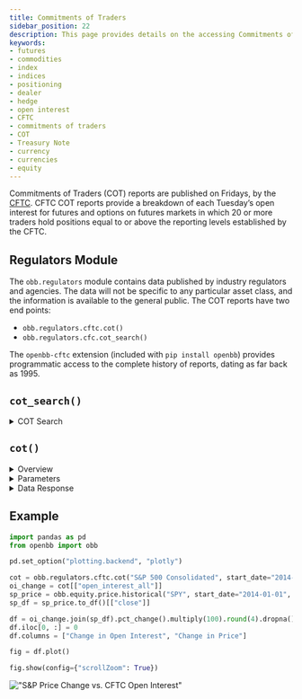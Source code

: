 ```yaml
---
title: Commitments of Traders
sidebar_position: 22
description: This page provides details on the accessing Commitments of Traders reports with the OpenBB Platform, published by the CFTC weekly. There are explanations of the query parameters and data response, as well as examples for use.
keywords:
- futures
- commodities
- index
- indices
- positioning
- dealer
- hedge
- open interest
- CFTC
- commitments of traders
- COT
- Treasury Note
- currency
- currencies
- equity
---
```



<HeadTitle title="Commitments of Traders - User Guides | OpenBB Platform Docs" />

Commitments of Traders (COT) reports are published on Fridays, by the [CFTC](https://www.cftc.gov/MarketReports/CommitmentsofTraders/index.htm). CFTC COT reports provide a breakdown of each Tuesday’s open interest for futures and options on futures markets in which 20 or more traders hold positions equal to or above the reporting levels established by the CFTC.

## Regulators Module

The `obb.regulators` module contains data published by industry regulators and agencies. The data will not be specific to any particular asset class, and the information is available to the general public. The COT reports have two end points:

- `obb.regulators.cftc.cot()`
- `obb.regulators.cfc.cot_search()`

The `openbb-cftc` extension (included with `pip install openbb`) provides programmatic access to the complete history of reports, dating as far back as 1995.

## `cot_search()`

<details>
<summary mdxType="summary">COT Search</summary>

The `obb.regulators.cftc.cot_search()` endpoint is a curated list of current reports. The list can be searched by partial match - i.e., "resources" - and they are classified under categories and subcategories. Get the whole list with an empty query.

Indices - S&P 500, Nasdaq 100, Dow Jones Industrial Average, Russell 1000 & 2000, VIX, Bloomberg Commodity Index, etc. - can be found with the keyword "index".

The example below shows all the S&P reports.

```python
reports = obb.regulators.cftc.cot_search("s&p").to_df()
```

| code   | name                           | commodity_name                | category              | subcategory   |
|:-------|:-------------------------------|:------------------------------|:----------------------|:--------------|
| 43874A | S&P 500 ANNUAL DIVIDEND INDEX  | DIVIDEND INDICES              | FINANCIAL INSTRUMENTS | STOCK INDICES |
| 43874Q | S&P 500 QUARTERLY DIVIDEND IND | DIVIDEND INDICES              | FINANCIAL INSTRUMENTS | STOCK INDICES |
| 13874I | E-MINI S&P TECHNOLOGY INDEX    | S&P BROAD BASED STOCK INDICES | FINANCIAL INSTRUMENTS | STOCK INDICES |
| 138748 | E-MINI S&P CONSU STAPLES INDEX | S&P BROAD BASED STOCK INDICES | FINANCIAL INSTRUMENTS | STOCK INDICES |
| 13874A | E-MINI S&P 500                 | S&P BROAD BASED STOCK INDICES | FINANCIAL INSTRUMENTS | STOCK INDICES |
| 138749 | E-MINI S&P ENERGY INDEX        | S&P BROAD BASED STOCK INDICES | FINANCIAL INSTRUMENTS | STOCK INDICES |
| 13874W | ADJUSTED INT RATE S&P 500 TOTL | S&P BROAD BASED STOCK INDICES | FINANCIAL INSTRUMENTS | STOCK INDICES |
| 13874+ | S&P 500 Consolidated           | S&P BROAD BASED STOCK INDICES | FINANCIAL INSTRUMENTS | STOCK INDICES |
| 13874C | E-MINI S&P FINANCIAL INDEX     | S&P BROAD BASED STOCK INDICES | FINANCIAL INSTRUMENTS | STOCK INDICES |
| 33874A | E-MINI S&P 400 STOCK INDEX     | S&P BROAD BASED STOCK INDICES | FINANCIAL INSTRUMENTS | STOCK INDICES |
| 13874U | MICRO E-MINI S&P 500 INDEX     | S&P BROAD BASED STOCK INDICES | FINANCIAL INSTRUMENTS | STOCK INDICES |
| 13874J | E-MINI S&P UTILITIES INDEX     | S&P BROAD BASED STOCK INDICES | FINANCIAL INSTRUMENTS | STOCK INDICES |
| 13874R | E-MINI S&P REAL ESTATE INDEX   | S&P BROAD BASED STOCK INDICES | FINANCIAL INSTRUMENTS | STOCK INDICES |

</details>

## `cot()`

<details>
<summary mdxType="summary">Overview</summary>

The weekly reports are returned as a flat timeseries. The `id` parameter accepts a flexible input, using the "code" provides an exact match returning the complete history. See the Parameters section below for more information on entering symbols.

```python
sp = obb.regulators.cftc.cot("13874+")

# Display the change in open interest from the previous week, limiting to the last 5 reports.
sp.to_df().T.filter(like="change_in", axis=0).iloc[:,-5:]
```

|                             |   2024-10-15 |   2024-10-22 |   2024-10-29 |   2024-11-05 |   2024-11-12 |
|:----------------------------|-------------:|-------------:|-------------:|-------------:|-------------:|
| change_in_open_interest_all |        88416 |       -95881 |        35345 |       -28290 |       242306 |
| change_in_noncomm_long_all  |        22828 |        11329 |         7547 |        11680 |         -900 |
| change_in_noncomm_short_all |        -6723 |         3364 |       -43078 |       -44221 |        82742 |
| change_in_noncomm_spead_all |        29860 |       -46828 |        48684 |       -12005 |        83965 |
| change_in_comm_long_all     |        23939 |       -48592 |       -30357 |       -28563 |       140423 |
| change_in_comm_short_all    |        65620 |       -47838 |        38124 |        29856 |        76404 |
| change_in_tot_rept_long_all |        76627 |       -84092 |        25874 |       -28888 |       223488 |
| change_in_tot_rept_short    |        88757 |       -91302 |        43730 |       -26370 |       243111 |
| change_in_nonrept_long_all  |        11789 |       -11790 |         9471 |          598 |        18818 |
| change_in_nonrept_short_all |         -341 |        -4579 |        -8385 |        -1921 |         -805 |

</details>

<details>
<summary mdxType="summary">Parameters</summary>

The parameters here will alter the type of report returned. Use `start_date` and `end_date` to request specific historical windows.

<details>
<summary mdxType="summary">`id: str`</summary>

The `id` parameter will accept different inputs:

- A "code" - i.e, "13874A" - which can be mapped using `cot_search()`, and can be any valid CFTC market contract code. This should be an exact match.
- A commodity name, category, or subcategory - i.e, "precious metals" for palladium, platinum, silver, and gold.
- A partial name match - i.e, "russell", "nasdaq", "japanese yen"
- "all" - returns all reports associated with the `report_type`, for the most recent date.

</details>

<details>
<summary mdxType="summary">`futures_only: bool = False`</summary>

When `True`, returns the futures-only report. Default is False, for the combined (futures and options) report.

</details>

<details>
<summary mdxType="summary">`report_type: Literal["legacy", "disaggregated", "financial", "supplemental"] = "legacy"`</summary>

The Legacy report is broken down by exchange with reported open interest by three trader classifications:
- commercial
- non-commercial
- non-reportable

Disaggregated reports are broken down by Agriculture and Natural Resource contracts, groups reportable open interest positions into four classifications:
- Producer/Merchant
- Swap Dealers
- Managed Money
- Other Reportables

The Traders in Financial Futures (TFF) report includes financial contracts, and the reported open interest has five classifications:
- Dealer
- Asset Manager
- Leveraged Money
- Other Reportables
- Non-Reportables

<details>
<summary mdxType="summary">Supplemental Explanation</summary>

:::info
Excerpt below is from the explanatory notes on the CFTC's [website](https://www.cftc.gov/MarketReports/CommitmentsofTraders/ExplanatoryNotes/index.htm)
:::

Based on the information contained in the report of futures-and-options combined in the short format, the Supplemental report shows an additional category of “Index Traders” in selected agricultural markets. These traders are drawn from the noncommercial and commercial categories. The noncommercial category includes positions of managed funds, pension funds, and other investors that are generally seeking exposure to a broad index of commodity prices as an asset class in an unleveraged and passively-managed manner. The commercial category includes positions for entities whose trading predominantly reflects hedging of over-the-counter transactions involving commodity indices—for example, a swap dealer holding long futures positions to hedge a short commodity index exposure opposite institutional traders, such as pension funds.

All of these traders—whether coming from the noncommercial or commercial categories—are generally replicating a commodity index by establishing long futures positions in the component markets and then rolling those positions forward from future to future using a fixed methodology. Some traders assigned to the Index Traders category are engaged in other futures activity that could not be disaggregated. As a result, the Index Traders category, which is typically made up of traders with long-only futures positions replicating an index, will include some long and short positions where traders have multi-dimensional trading activities, the preponderance of which is index trading. Likewise, the Index Traders category will not include some traders who are engaged in index trading, but for whom it does not represent a substantial part of their overall trading activity.

</details>

</details>

</details>

<details>
<summary mdxType="summary">Data Response</summary>

:::info
The number of fields returned will vary greatly (up to nearly 200) depending on the type of report and CFTC market contract. Numbers are generally categorized as below, in brackets is a key for isolating each group.

- Positions ('positions')
- Percent of open interest ('pct')
- Change in open interest ('change')
- Number of traders ('traders')
- Concentration Ratios ('conc')

See the CFTC's [website](https://www.cftc.gov/MarketReports/CommitmentsofTraders/ExplanatoryNotes/index.htm) for a detailed explanation of each.
:::

<details>
<summary mdxType="summary">Legacy Report Fields</summary>

```python
[
    "date",
    "report_week",
    "market_and_exchange_names",
    "cftc_contract_market_code",
    "cftc_market_code",
    "cftc_region_code",
    "cftc_commodity_code",
    "commodity",
    "commodity_group",
    "commodity_subgroup",
    "futonly_or_combined",
    "contract_units",
    "id",
    "contract_market_name",
    "open_interest_all",
    "noncomm_positions_long_all",
    "noncomm_positions_short_all",
    "noncomm_postions_spread_all",
    "comm_positions_long_all",
    "comm_positions_short_all",
    "tot_rept_positions_long_all",
    "tot_rept_positions_short",
    "nonrept_positions_long_all",
    "nonrept_positions_short_all",
    "open_interest_old",
    "noncomm_positions_long_old",
    "noncomm_positions_short_old",
    "noncomm_positions_spread",
    "comm_positions_long_old",
    "comm_positions_short_old",
    "tot_rept_positions_long_old",
    "tot_rept_positions_short_1",
    "nonrept_positions_long_old",
    "nonrept_positions_short_old",
    "open_interest_other",
    "noncomm_positions_long_other",
    "noncomm_positions_short_other",
    "noncomm_positions_spread_1",
    "comm_positions_long_other",
    "comm_positions_short_other",
    "tot_rept_positions_long_other",
    "tot_rept_positions_short_2",
    "nonrept_positions_long_other",
    "nonrept_positions_short_other",
    "change_in_open_interest_all",
    "change_in_noncomm_long_all",
    "change_in_noncomm_short_all",
    "change_in_noncomm_spead_all",
    "change_in_comm_long_all",
    "change_in_comm_short_all",
    "change_in_tot_rept_long_all",
    "change_in_tot_rept_short",
    "change_in_nonrept_long_all",
    "change_in_nonrept_short_all",
    "pct_of_open_interest_all",
    "pct_of_oi_noncomm_long_all",
    "pct_of_oi_noncomm_short_all",
    "pct_of_oi_noncomm_spread",
    "pct_of_oi_comm_long_all",
    "pct_of_oi_comm_short_all",
    "pct_of_oi_tot_rept_long_all",
    "pct_of_oi_tot_rept_short",
    "pct_of_oi_nonrept_long_all",
    "pct_of_oi_nonrept_short_all",
    "pct_of_open_interest_old",
    "pct_of_oi_noncomm_long_old",
    "pct_of_oi_noncomm_short_old",
    "pct_of_oi_noncomm_spread_1",
    "pct_of_oi_comm_long_old",
    "pct_of_oi_comm_short_old",
    "pct_of_oi_tot_rept_long_old",
    "pct_of_oi_tot_rept_short_1",
    "pct_of_oi_nonrept_long_old",
    "pct_of_oi_nonrept_short_old",
    "pct_of_open_interest_other",
    "pct_of_oi_noncomm_long_other",
    "pct_of_oi_noncomm_short_other",
    "pct_of_oi_noncomm_spread_2",
    "pct_of_oi_comm_long_other",
    "pct_of_oi_comm_short_other",
    "pct_of_oi_tot_rept_long_other",
    "pct_of_oi_tot_rept_short_2",
    "pct_of_oi_nonrept_long_other",
    "pct_of_oi_nonrept_short_other",
    "traders_tot_all",
    "traders_noncomm_long_all",
    "traders_noncomm_short_all",
    "traders_noncomm_spread_all",
    "traders_comm_long_all",
    "traders_comm_short_all",
    "traders_tot_rept_long_all",
    "traders_tot_rept_short_all",
    "traders_tot_old",
    "traders_noncomm_long_old",
    "traders_noncomm_short_old",
    "traders_noncomm_spead_old",
    "traders_comm_long_old",
    "traders_comm_short_old",
    "traders_tot_rept_long_old",
    "traders_tot_rept_short_old",
    "traders_tot_other",
    "traders_noncomm_long_other",
    "traders_noncomm_short_other",
    "traders_noncomm_spread_other",
    "traders_comm_long_other",
    "traders_comm_short_other",
    "traders_tot_rept_long_other",
    "traders_tot_rept_short_other",
    "conc_gross_le_4_tdr_long",
    "conc_gross_le_4_tdr_short",
    "conc_gross_le_8_tdr_long",
    "conc_gross_le_8_tdr_short",
    "conc_net_le_4_tdr_long_all",
    "conc_net_le_4_tdr_short_all",
    "conc_net_le_8_tdr_long_all",
    "conc_net_le_8_tdr_short_all",
    "conc_gross_le_4_tdr_long_1",
    "conc_gross_le_4_tdr_short_1",
    "conc_gross_le_8_tdr_long_1",
    "conc_gross_le_8_tdr_short_1",
    "conc_net_le_4_tdr_long_old",
    "conc_net_le_4_tdr_short_old",
    "conc_net_le_8_tdr_long_old",
    "conc_net_le_8_tdr_short_old",
    "conc_gross_le_4_tdr_long_2",
    "conc_gross_le_4_tdr_short_2",
    "conc_gross_le_8_tdr_long_2",
    "conc_gross_le_8_tdr_short_2",
    "conc_net_le_4_tdr_long_other",
    "conc_net_le_4_tdr_short_other",
    "conc_net_le_8_tdr_long_other",
    "conc_net_le_8_tdr_short_other",
]
```
</details>

<details>
<summary mdxType="summary">Disaggregated Report Fields</summary>

```python
[
    "date",
    "report_week",
    "market_and_exchange_names",
    "cftc_contract_market_code",
    "cftc_market_code",
    "cftc_region_code",
    "cftc_commodity_code",
    "cftc_subgroup_code",
    "commodity",
    "commodity_group",
    "commodity_subgroup",
    "futonly_or_combined",
    "contract_units",
    "id",
    "contract_market_name",
    "open_interest_all",
    "prod_merc_positions_long",
    "prod_merc_positions_short",
    "swap_positions_long_all",
    "swap_positions_short_all",
    "swap_positions_spread_all",
    "m_money_positions_long_all",
    "m_money_positions_short_all",
    "m_money_positions_spread",
    "other_rept_positions_long",
    "other_rept_positions_short",
    "other_rept_positions_spread",
    "tot_rept_positions_long_all",
    "tot_rept_positions_short",
    "nonrept_positions_long_all",
    "nonrept_positions_short_all",
    "open_interest_old",
    "prod_merc_positions_long_1",
    "prod_merc_positions_short_1",
    "swap_positions_long_old",
    "swap_positions_short_old",
    "swap_positions_spread_old",
    "m_money_positions_long_old",
    "m_money_positions_short_old",
    "m_money_positions_spread_1",
    "other_rept_positions_long_1",
    "other_rept_positions_short_1",
    "other_rept_positions_spread_1",
    "tot_rept_positions_long_old",
    "tot_rept_positions_short_1",
    "nonrept_positions_long_old",
    "nonrept_positions_short_old",
    "open_interest_other",
    "prod_merc_positions_long_2",
    "prod_merc_positions_short_2",
    "swap_positions_long_other",
    "swap_positions_short_other",
    "swap_positions_spread_other",
    "m_money_positions_long_other",
    "m_money_positions_short_other",
    "m_money_positions_spread_2",
    "other_rept_positions_long_2",
    "other_rept_positions_short_2",
    "other_rept_positions_spread_2",
    "tot_rept_positions_long_other",
    "tot_rept_positions_short_2",
    "nonrept_positions_long_other",
    "nonrept_positions_short_other",
    "change_in_open_interest_all",
    "change_in_prod_merc_long",
    "change_in_prod_merc_short",
    "change_in_swap_long_all",
    "change_in_swap_short_all",
    "change_in_swap_spread_all",
    "change_in_m_money_long_all",
    "change_in_m_money_short_all",
    "change_in_m_money_spread",
    "change_in_other_rept_long",
    "change_in_other_rept_short",
    "change_in_other_rept_spread",
    "change_in_tot_rept_long_all",
    "change_in_tot_rept_short",
    "change_in_nonrept_long_all",
    "change_in_nonrept_short_all",
    "pct_of_open_interest_all",
    "pct_of_oi_prod_merc_long",
    "pct_of_oi_prod_merc_short",
    "pct_of_oi_swap_long_all",
    "pct_of_oi_swap_short_all",
    "pct_of_oi_swap_spread_all",
    "pct_of_oi_m_money_long_all",
    "pct_of_oi_m_money_short_all",
    "pct_of_oi_m_money_spread",
    "pct_of_oi_other_rept_long",
    "pct_of_oi_other_rept_short",
    "pct_of_oi_other_rept_spread",
    "pct_of_oi_tot_rept_long_all",
    "pct_of_oi_tot_rept_short",
    "pct_of_oi_nonrept_long_all",
    "pct_of_oi_nonrept_short_all",
    "pct_of_open_interest_old",
    "pct_of_oi_prod_merc_long_1",
    "pct_of_oi_prod_merc_short_1",
    "pct_of_oi_swap_long_old",
    "pct_of_oi_swap_short_old",
    "pct_of_oi_swap_spread_old",
    "pct_of_oi_m_money_long_old",
    "pct_of_oi_m_money_short_old",
    "pct_of_oi_m_money_spread_1",
    "pct_of_oi_other_rept_long_1",
    "pct_of_oi_other_rept_short_1",
    "pct_of_oi_other_rept_spread_1",
    "pct_of_oi_tot_rept_long_old",
    "pct_of_oi_tot_rept_short_1",
    "pct_of_oi_nonrept_long_old",
    "pct_of_oi_nonrept_short_old",
    "pct_of_open_interest_other",
    "pct_of_oi_prod_merc_long_2",
    "pct_of_oi_prod_merc_short_2",
    "pct_of_oi_swap_long_other",
    "pct_of_oi_swap_short_other",
    "pct_of_oi_swap_spread_other",
    "pct_of_oi_m_money_long_other",
    "pct_of_oi_m_money_short_other",
    "pct_of_oi_m_money_spread_2",
    "pct_of_oi_other_rept_long_2",
    "pct_of_oi_other_rept_short_2",
    "pct_of_oi_other_rept_spread_2",
    "pct_of_oi_tot_rept_long_other",
    "pct_of_oi_tot_rept_short_2",
    "pct_of_oi_nonrept_long_other",
    "pct_of_oi_nonrept_short_other",
    "traders_tot_all",
    "traders_prod_merc_long_all",
    "traders_prod_merc_short_all",
    "traders_swap_short_all",
    "traders_m_money_short_all",
    "traders_m_money_spread_all",
    "traders_other_rept_long_all",
    "traders_other_rept_spread",
    "traders_tot_rept_long_all",
    "traders_tot_rept_short_all",
    "traders_tot_old",
    "traders_prod_merc_long_old",
    "traders_prod_merc_short_old",
    "traders_swap_short_old",
    "traders_m_money_short_old",
    "traders_m_money_spread_old",
    "traders_other_rept_long_old",
    "traders_other_rept_spread_1",
    "traders_tot_rept_long_old",
    "traders_tot_rept_short_old",
    "traders_tot_other",
    "traders_prod_merc_long_other",
    "traders_prod_merc_short_other",
    "traders_swap_long_other",
    "traders_swap_short_other",
    "traders_swap_spread_other",
    "traders_m_money_long_other",
    "traders_m_money_short_other",
    "traders_m_money_spread_other",
    "traders_other_rept_long_other",
    "traders_other_rept_short_2",
    "traders_other_rept_spread_2",
    "traders_tot_rept_long_other",
    "traders_tot_rept_short_other",
    "conc_gross_le_4_tdr_long",
    "conc_gross_le_4_tdr_short",
    "conc_gross_le_8_tdr_long",
    "conc_gross_le_8_tdr_short",
    "conc_net_le_4_tdr_long_all",
    "conc_net_le_4_tdr_short_all",
    "conc_net_le_8_tdr_long_all",
    "conc_net_le_8_tdr_short_all",
    "conc_gross_le_4_tdr_long_1",
    "conc_gross_le_4_tdr_short_1",
    "conc_gross_le_8_tdr_long_1",
    "conc_gross_le_8_tdr_short_1",
    "conc_net_le_4_tdr_long_old",
    "conc_net_le_4_tdr_short_old",
    "conc_net_le_8_tdr_long_old",
    "conc_net_le_8_tdr_short_old",
    "conc_gross_le_4_tdr_long_2",
    "conc_gross_le_4_tdr_short_2",
    "conc_gross_le_8_tdr_long_2",
    "conc_gross_le_8_tdr_short_2",
    "conc_net_le_4_tdr_long_other",
    "conc_net_le_4_tdr_short_other",
    "conc_net_le_8_tdr_long_other",
    "conc_net_le_8_tdr_short_other",
    "traders_swap_long_all",
    "traders_swap_spread_all",
    "traders_m_money_long_all",
    "traders_other_rept_short",
    "traders_swap_long_old",
    "traders_swap_spread_old",
    "traders_m_money_long_old",
    "traders_other_rept_short_1",
]
```
</details>

<details>
<summary mdxType="summary">Financial Report Fields</summary>

```python
[
    "date",
    "report_week",
    "market_and_exchange_names",
    "cftc_contract_market_code",
    "cftc_market_code",
    "cftc_region_code",
    "cftc_commodity_code",
    "cftc_subgroup_code",
    "commodity",
    "commodity_group",
    "commodity_subgroup",
    "futonly_or_combined",
    "contract_units",
    "id",
    "contract_market_name",
    "open_interest_all",
    "dealer_positions_long_all",
    "dealer_positions_short_all",
    "dealer_positions_spread_all",
    "asset_mgr_positions_long",
    "asset_mgr_positions_short",
    "asset_mgr_positions_spread",
    "lev_money_positions_long",
    "lev_money_positions_short",
    "lev_money_positions_spread",
    "other_rept_positions_long",
    "other_rept_positions_short",
    "other_rept_positions_spread",
    "tot_rept_positions_long_all",
    "tot_rept_positions_short",
    "nonrept_positions_long_all",
    "nonrept_positions_short_all",
    "change_in_open_interest_all",
    "change_in_dealer_long_all",
    "change_in_dealer_short_all",
    "change_in_dealer_spread_all",
    "change_in_asset_mgr_long",
    "change_in_asset_mgr_short",
    "change_in_asset_mgr_spread",
    "change_in_lev_money_long",
    "change_in_lev_money_short",
    "change_in_lev_money_spread",
    "change_in_other_rept_long",
    "change_in_other_rept_short",
    "change_in_other_rept_spread",
    "change_in_tot_rept_long_all",
    "change_in_tot_rept_short",
    "change_in_nonrept_long_all",
    "change_in_nonrept_short_all",
    "pct_of_open_interest_all",
    "pct_of_oi_dealer_long_all",
    "pct_of_oi_dealer_short_all",
    "pct_of_oi_dealer_spread_all",
    "pct_of_oi_asset_mgr_long",
    "pct_of_oi_asset_mgr_short",
    "pct_of_oi_asset_mgr_spread",
    "pct_of_oi_lev_money_long",
    "pct_of_oi_lev_money_short",
    "pct_of_oi_lev_money_spread",
    "pct_of_oi_other_rept_long",
    "pct_of_oi_other_rept_short",
    "pct_of_oi_other_rept_spread",
    "pct_of_oi_tot_rept_long_all",
    "pct_of_oi_tot_rept_short",
    "pct_of_oi_nonrept_long_all",
    "pct_of_oi_nonrept_short_all",
    "traders_tot_all",
    "traders_dealer_short_all",
    "traders_dealer_spread_all",
    "traders_asset_mgr_long_all",
    "traders_lev_money_long_all",
    "traders_lev_money_short_all",
    "traders_lev_money_spread",
    "traders_other_rept_long_all",
    "traders_other_rept_short",
    "traders_tot_rept_long_all",
    "traders_tot_rept_short_all",
    "conc_gross_le_4_tdr_long",
    "conc_gross_le_4_tdr_short",
    "conc_gross_le_8_tdr_long",
    "conc_gross_le_8_tdr_short",
    "conc_net_le_4_tdr_long_all",
    "conc_net_le_4_tdr_short_all",
    "conc_net_le_8_tdr_long_all",
    "conc_net_le_8_tdr_short_all",
    "traders_dealer_long_all",
    "traders_asset_mgr_short_all",
    "traders_asset_mgr_spread",
    "traders_other_rept_spread",
]
```
</details>

<details>
<summary mdxType="summary">Supplemental Report Fields</summary>

```python
[
    "date",
    "report_week",
    "market_and_exchange_names",
    "cftc_contract_market_code",
    "cftc_market_code",
    "cftc_region_code",
    "cftc_commodity_code",
    "commodity",
    "commodity_group",
    "commodity_subgroup",
    "contract_units",
    "id",
    "contract_market_name",
    "open_interest_all",
    "ncomm_postions_long_all_nocit",
    "ncomm_postions_short_all_nocit",
    "ncomm_postions_spread_all_nocit",
    "comm_positions_long_all_nocit",
    "comm_positions_short_all_nocit",
    "tot_rept_positions_long_all",
    "tot_rept_positions_short",
    "nonrept_positions_long_all",
    "nonrept_positions_short_all",
    "cit_positions_long_all",
    "cit_positions_short_all",
    "change_open_interest_all",
    "change_noncomm_long_all_nocit",
    "change_noncomm_short_all_nocit",
    "change_noncomm_spead_all_nocit",
    "change_comm_long_all_nocit",
    "change_comm_short_all_nocit",
    "change_tot_rept_long_all",
    "change_tot_rept_short_all",
    "change_nonrept_long_all",
    "change_nonrept_short_all",
    "change_cit_long_all",
    "change_cit_short_all",
    "pct_open_interest_all",
    "pct_oi_noncomm_long_all_nocit",
    "pct_oi_noncomm_short_all_nocit",
    "pct_oi_noncomm_spread_all_nocit",
    "pct_oi_comm_long_all_nocit",
    "pct_oi_comm_short_all_nocit",
    "pct_oi_tot_rept_long_all_nocit",
    "pct_oi_tot_rept_short_all_nocit",
    "pct_oi_nonrept_long_all_nocit",
    "pct_oi_nonrept_short_all_nocit",
    "pct_oi_cit_long_all",
    "pct_oi_cit_short_all",
    "traders_tot_all",
    "traders_noncomm_long_all_nocit",
    "traders_noncomm_short_all_nocit",
    "traders_noncomm_spread_all_nocit",
    "traders_comm_long_all_nocit",
    "traders_comm_short_all_nocit",
    "traders_tot_rept_long_all_nocit",
    "traders_tot_rept_short_all_nocit",
    "traders_cit_long_all",
    "traders_cit_short_all",
]
```
</details>

</details>

## Example

```python
import pandas as pd
from openbb import obb

pd.set_option("plotting.backend", "plotly")

cot = obb.regulators.cftc.cot("S&P 500 Consolidated", start_date="2014-01-01").to_df()
oi_change = cot[["open_interest_all"]]
sp_price = obb.equity.price.historical("SPY", start_date="2014-01-01", interval="1d", provider="yfinance")
sp_df = sp_price.to_df()[["close"]]

df = oi_change.join(sp_df).pct_change().multiply(100).round(4).dropna()
df.iloc[0, :] = 0
df.columns = ["Change in Open Interest", "Change in Price"]

fig = df.plot()

fig.show(config={"scrollZoom": True})
```

!["S&P Price Change vs. CFTC Open Interest"](https://github.com/user-attachments/assets/cddb9c0a-19ad-482d-82a3-515cd82ec1a1)

